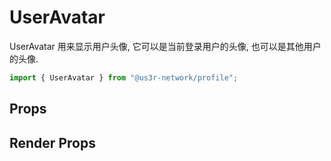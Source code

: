 

<Meta of={UserAvatarStories} />

# UserAvatar

UserAvatar 用来显示用户头像, 它可以是当前登录用户的头像, 也可以是其他用户的头像.

```jsx
import { UserAvatar } from "@us3r-network/profile";
```

<Canvas />

## Props

<Controls />

## Render Props
